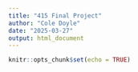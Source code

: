 ---
title: "415 Final Project"
author: "Cole Doyle"
date: "2025-03-27"
output: html_document
---

```{r setup, include=FALSE}
knitr::opts_chunk$set(echo = TRUE)
```
